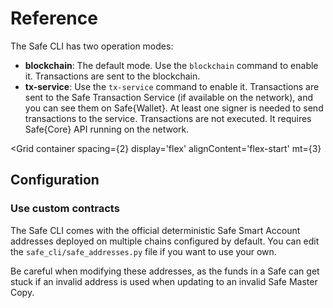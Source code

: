 
# Reference

The Safe CLI has two operation modes:

- **blockchain**: The default mode. Use the `blockchain` command to enable it. Transactions are sent to the blockchain.
- **tx-service**: Use the `tx-service` command to enable it. Transactions are sent to the Safe Transaction Service (if available on the network), and you can see them on Safe\{Wallet\}. At least one signer is needed to send transactions to the service. Transactions are not executed. It requires Safe\{Core\} API running on the network.

<Grid
  container
  spacing={2}
  display='flex'
  alignContent='flex-start'
  mt={3}
>
  <Grid item xs={12} md={6}>
    <CustomCard
      title={'Common commands for both modes'}
      description={''}
      url="./cli-reference/common-commands"
      newTab={false}
    />
  </Grid>
  <Grid item xs={12} md={6}>
    <CustomCard
      title={'Commands specific to the tx-service mode'}
      description={''}
      url="./cli-reference/tx-service-commands"
      newTab={false}
    />
  </Grid>
</Grid>

## Configuration

### Use custom contracts

The Safe CLI comes with the official deterministic Safe Smart Account addresses deployed on multiple chains configured by default. You can edit the `safe_cli/safe_addresses.py` file if you want to use your own.

Be careful when modifying these addresses, as the funds in a Safe can get stuck if an invalid address is used when updating to an invalid Safe Master Copy.